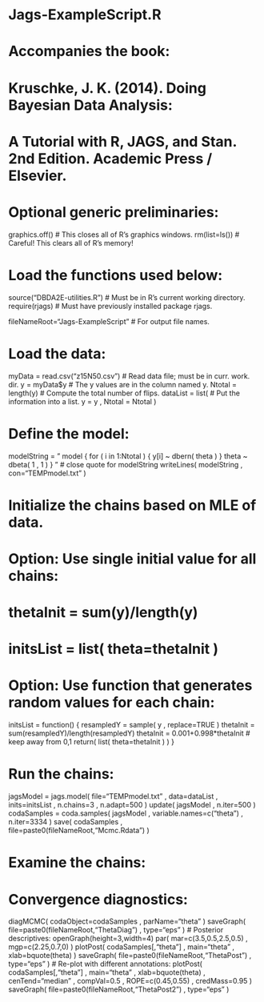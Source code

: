 # Jags-ExampleScript.R 
# Accompanies the book:
#   Kruschke, J. K. (2014). Doing Bayesian Data Analysis: 
#   A Tutorial with R, JAGS, and Stan. 2nd Edition. Academic Press / Elsevier.

# Optional generic preliminaries:
graphics.off() # This closes all of R's graphics windows.
rm(list=ls())  # Careful! This clears all of R's memory!

# Load the functions used below:
source("DBDA2E-utilities.R") # Must be in R's current working directory.
require(rjags)               # Must have previously installed package rjags.

fileNameRoot="Jags-ExampleScript" # For output file names.

# Load the data:
myData = read.csv("z15N50.csv") # Read data file; must be in curr. work. dir.
y = myData$y        # The y values are in the column named y.
Ntotal = length(y)  # Compute the total number of flips.
dataList = list(    # Put the information into a list.
  y = y ,
  Ntotal = Ntotal 
)

# Define the model:
modelString = "
model {
  for ( i in 1:Ntotal ) {
    y[i] ~ dbern( theta )
  }
  theta ~ dbeta( 1 , 1 )
}
" # close quote for modelString
writeLines( modelString , con="TEMPmodel.txt" )

# Initialize the chains based on MLE of data.
# Option: Use single initial value for all chains:
#  thetaInit = sum(y)/length(y)
#  initsList = list( theta=thetaInit )
# Option: Use function that generates random values for each chain:
initsList = function() {
  resampledY = sample( y , replace=TRUE )
  thetaInit = sum(resampledY)/length(resampledY)
  thetaInit = 0.001+0.998*thetaInit # keep away from 0,1
  return( list( theta=thetaInit ) )
}

# Run the chains:
jagsModel = jags.model( file="TEMPmodel.txt" , data=dataList , inits=initsList , 
                        n.chains=3 , n.adapt=500 )
update( jagsModel , n.iter=500 )
codaSamples = coda.samples( jagsModel , variable.names=c("theta") ,
                            n.iter=3334 )
save( codaSamples , file=paste0(fileNameRoot,"Mcmc.Rdata") )

# Examine the chains:
# Convergence diagnostics:
diagMCMC( codaObject=codaSamples , parName="theta" )
saveGraph( file=paste0(fileNameRoot,"ThetaDiag") , type="eps" )
# Posterior descriptives:
openGraph(height=3,width=4)
par( mar=c(3.5,0.5,2.5,0.5) , mgp=c(2.25,0.7,0) )
plotPost( codaSamples[,"theta"] , main="theta" , xlab=bquote(theta) )
saveGraph( file=paste0(fileNameRoot,"ThetaPost") , type="eps" )
# Re-plot with different annotations:
plotPost( codaSamples[,"theta"] , main="theta" , xlab=bquote(theta) , 
          cenTend="median" , compVal=0.5 , ROPE=c(0.45,0.55) , credMass=0.95 )
saveGraph( file=paste0(fileNameRoot,"ThetaPost2") , type="eps" )
